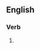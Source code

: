 ==English==

===Verb===
{{head|en|present participle}}

# {{present participle of|unseat|lang=en|nocat=1}}